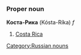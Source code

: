 =={{ru}}==
[[Category:Russian nouns]]
===Proper noun===
'''Коста-Рика''' (Kósta-Ríka) ''f''

#[[Costa Rica]]